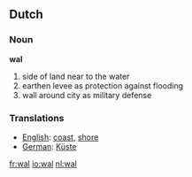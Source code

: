== Dutch ==
=== Noun ===

'''wal'''

#side of land near to the water
#earthen levee as protection against flooding
#wall around city as military defense

=== Translations ===
*[[English]]: [[coast]], [[shore]]
*[[German]]: [[Küste]]

[[fr:wal]]
[[io:wal]]
[[nl:wal]]
